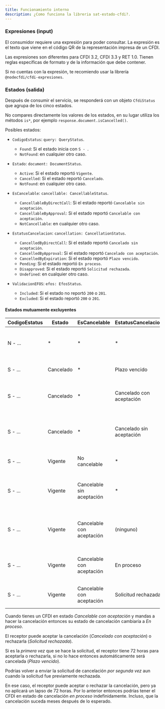 ```yaml
---
title: Funcionamiento interno
description: ¿Como funciona la libreria sat-estado-cfdi?.
---
```



### Expresiones (input)

El consumidor requiere una expresión para poder consultar. La expresión es el texto que viene en el
código QR de la representación impresa de un CFDI.

Las expresiones son diferentes para CFDI 3.2, CFDI 3.3 y RET 1.0. Tienen reglas específicas de
formato y de la información que debe contener.

Si no cuentas con la expresión, te recomiendo usar la librería `@nodecfdi/cfdi-expresiones`.

<LinkCard
  title="@nodecfdi/cfdi-expresiones"
  href="/librarys/cfdi-expresiones/getting-started"
  description="Librería para crear expresiones de CFDI 3.2, CFDI 3.3, CFDI 4.0, RET 2.0 y RET 1.0"
/>

### Estados (salida)

Después de consumir el servicio, se responderá con un objeto `CfdiStatus` que agrupa de los cinco
estados.

No compares directamente los valores de los estados, en su lugar utiliza los métodos `is*`, por
ejemplo `response.document.isCancelled()`.

Posibles estados:

- `CodigoEstatus`: `query: QueryStatus`.
    - `Found`: Si el estado inicia con `S - `.
    - `NotFound`: en cualquier otro caso.

- `Estado`: `document: DocumentStatus`.
    - `Active`: Si el estado reportó `Vigente`.
    - `Cancelled`: Si el estado reportó `Cancelado`.
    - `NotFound`: en cualquier otro caso.

- `EsCancelable`: `cancellable: CancellableStatus`.
    - `CancellableByDirectCall`: Si el estado reportó `Cancelable sin aceptación`.
    - `CancellableByApproval`: Si el estado reportó `Cancelable con aceptación`.
    - `NotCancellable`: en cualquier otro caso.

- `EstatusCancelacion`: `cancellation: CancellationStatus`.
    - `CancelledByDirectCall`: Si el estado reportó `Cancelado sin aceptación`.
    - `CancelledByApproval`: Si el estado reportó `Cancelado con aceptación`.
    - `CancelledByExpiration`: Si el estado reportó `Plazo vencido`.
    - `Pending`: Si el estado reportó `En proceso`.
    - `Disapproved`: Si el estado reportó `Solicitud rechazada`.
    - `Undefined`: en cualquier otro caso.

- `ValidacionEFOS`: `efos: EfosStatus`.
    - `Included`: Si el estado no reportó `200` o `201`.
    - `Excluded`: Si el estado reportó `200` o `201`.


#### Estados mutuamente excluyentes

| CodigoEstatus | Estado    | EsCancelable              | EstatusCancelacion       | Explicación                                               |
|---------------|-----------|---------------------------|--------------------------|-----------------------------------------------------------|
| N - ...       | *         | *                         | *                        | El SAT no sabe del CFDI con la expresión dada             |
| S - ...       | Cancelado | *                         | Plazo vencido            | Cancelado por plazo vencido                               |
| S - ...       | Cancelado | *                         | Cancelado con aceptación | Cancelado con aceptación del receptor                     |
| S - ...       | Cancelado | *                         | Cancelado sin aceptación | No fue requerido preguntarle al receptor y se canceló     |
| S - ...       | Vigente   | No cancelable             | *                        | No se puede cancelar                                      |
| S - ...       | Vigente   | Cancelable sin aceptación | *                        | Se puede cancelar, pero no se ha realizado la cancelación |
| S - ...       | Vigente   | Cancelable con aceptación | (ninguno)                | Se puede cancelar, pero no se ha realizado la solicitud   |
| S - ...       | Vigente   | Cancelable con aceptación | En proceso               | Se hizo la solicitud y está en espera de respuesta        |
| S - ...       | Vigente   | Cancelable con aceptación | Solicitud rechazada      | Se hizo la solicitud y fue rechazada                      |

Cuando tienes un CFDI en estado *Cancelable con aceptación*
y mandas a hacer la cancelación entonces su estado de cancelación cambiaría a *En proceso*.

El receptor puede aceptar la cancelación (*Cancelado con aceptación*) o rechazarla (*Solicitud rechazada*).

Si es la *primera vez* que se hace la solicitud, el receptor tiene 72 horas para aceptarla o rechazarla,
si no lo hace entonces automáticamente será cancelada (*Plazo vencido*).

Podrías volver a enviar la solicitud de cancelación *por segunda vez* aun cuando la solicitud fue previamente rechazada.

En ese caso, el receptor puede aceptar o rechazar la cancelación, pero ya no aplicará un lapso de 72 horas.
Por lo anterior entonces podrías tener el CFDI en estado de cancelación *en proceso* indefinidamente.
Incluso, que la cancelación suceda meses después de lo esperado.
